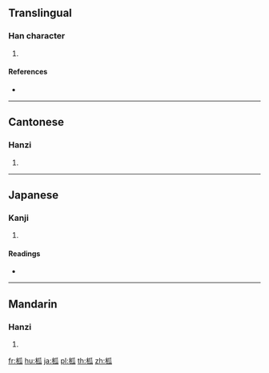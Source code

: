 {{character info/new}}
==Translingual==

===Han character===
{{Han char|rn=75|rad=木|as=05|sn=9|four=42930|canj=DHVO|ids=⿰木瓜}}

# {{defn|Han|sort=木05}}

====References====
* {{Han ref|kx=0520.090|dkj=14645|dj=0908.070|hdz=21186.020|uh=67E7|ud=26599|bh=CF54|bd=53076}}

----

==Cantonese==

===Hanzi===
{{yue-hanzi|jyut=[[gu1]]|y=gu1}}

# {{defn|lang=yue|sort=木05}}

----

==Japanese==

===Kanji===
{{ja-kanji|grade=|rs=木05}}

# {{defn|lang=ja|sort=木05}}

====Readings====
* {{ja-readings|on=[[こ]] (ko), [[か]] (ka), [[く]] (ku)|kun=[[かど]] (kado), [[さかずき]] (sakazuki)}}

----

==Mandarin==

===Hanzi===
{{cmn-hanzi|pin=[[gū]] ([[gu1]])|wg=ku<sup>1</sup>}}

# {{defn|lang=cmn|sort=木05}}

[[fr:柧]]
[[hu:柧]]
[[ja:柧]]
[[pl:柧]]
[[th:柧]]
[[zh:柧]]